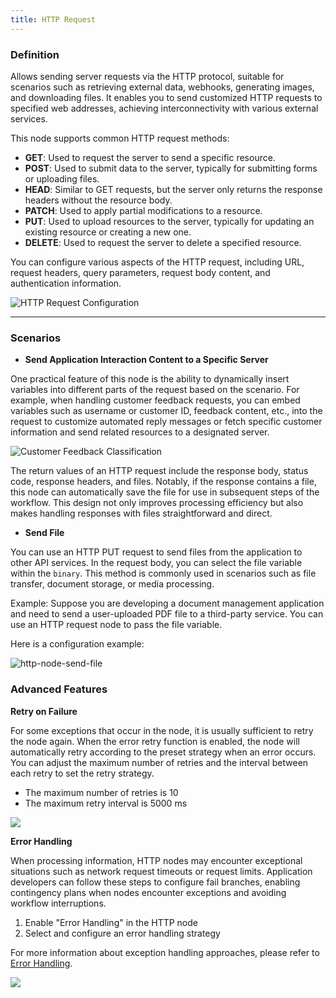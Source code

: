 ```yaml
---
title: HTTP Request
---
```



### Definition

Allows sending server requests via the HTTP protocol, suitable for scenarios such as retrieving external data, webhooks, generating images, and downloading files. It enables you to send customized HTTP requests to specified web addresses, achieving interconnectivity with various external services.

This node supports common HTTP request methods:

* **GET**: Used to request the server to send a specific resource.
* **POST**: Used to submit data to the server, typically for submitting forms or uploading files.
* **HEAD**: Similar to GET requests, but the server only returns the response headers without the resource body.
* **PATCH**: Used to apply partial modifications to a resource.
* **PUT**: Used to upload resources to the server, typically for updating an existing resource or creating a new one.
* **DELETE**: Used to request the server to delete a specified resource.

You can configure various aspects of the HTTP request, including URL, request headers, query parameters, request body content, and authentication information.

![HTTP Request Configuration](https://assets-docs.dify.ai/dify-enterprise-mintlify/en/guides/workflow/node/07c5e952eb4c9d6a32d0b7c2d855d4a5.png)

***

### Scenarios

* **Send Application Interaction Content to a Specific Server**

One practical feature of this node is the ability to dynamically insert variables into different parts of the request based on the scenario. For example, when handling customer feedback requests, you can embed variables such as username or customer ID, feedback content, etc., into the request to customize automated reply messages or fetch specific customer information and send related resources to a designated server.

![Customer Feedback Classification](https://assets-docs.dify.ai/dify-enterprise-mintlify/en/guides/workflow/node/090975269f8998f906c5636dde8d9540.png)

The return values of an HTTP request include the response body, status code, response headers, and files. Notably, if the response contains a file, this node can automatically save the file for use in subsequent steps of the workflow. This design not only improves processing efficiency but also makes handling responses with files straightforward and direct.

* **Send File**

You can use an HTTP PUT request to send files from the application to other API services. In the request body, you can select the file variable within the `binary`. This method is commonly used in scenarios such as file transfer, document storage, or media processing.

Example: Suppose you are developing a document management application and need to send a user-uploaded PDF file to a third-party service. You can use an HTTP request node to pass the file variable.

Here is a configuration example:

![http-node-send-file](https://assets-docs.dify.ai/dify-enterprise-mintlify/en/guides/workflow/node/1f2e33cf7bed33096b5aee145006193d.png)

### Advanced Features

**Retry on Failure**

For some exceptions that occur in the node, it is usually sufficient to retry the node again. When the error retry function is enabled, the node will automatically retry according to the preset strategy when an error occurs. You can adjust the maximum number of retries and the interval between each retry to set the retry strategy.

- The maximum number of retries is 10
- The maximum retry interval is 5000 ms

![](https://assets-docs.dify.ai/2024/12/2e7c6080c0875e31a074c2a9a4543797.png)

**Error Handling**

When processing information, HTTP nodes may encounter exceptional situations such as network request timeouts or request limits. Application developers can follow these steps to configure fail branches, enabling contingency plans when nodes encounter exceptions and avoiding workflow interruptions.

1. Enable "Error Handling" in the HTTP node
2. Select and configure an error handling strategy

For more information about exception handling approaches, please refer to [Error Handling](https://docs.dify.ai/zh-hans/guides/workflow/error-handling).

![](https://assets-docs.dify.ai/2024/12/91daa86d9770390ab2a41d6d0b6ed1e7.png)